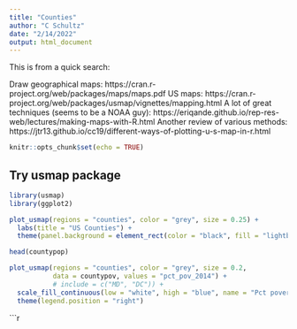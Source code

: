 ```yaml
---
title: "Counties"
author: "C Schultz"
date: "2/14/2022"
output: html_document
---
```


This is from a quick search:

Draw geographical maps: https://cran.r-project.org/web/packages/maps/maps.pdf
US maps: https://cran.r-project.org/web/packages/usmap/vignettes/mapping.html
A lot of great techniques (seems to be a NOAA guy): https://eriqande.github.io/rep-res-web/lectures/making-maps-with-R.html
Another review of various methods: https://jtr13.github.io/cc19/different-ways-of-plotting-u-s-map-in-r.html

```r
knitr::opts_chunk$set(echo = TRUE)
```
## Try usmap package

```r
library(usmap)
library(ggplot2)

plot_usmap(regions = "counties", color = "grey", size = 0.25) +
  labs(title = "US Counties") +
  theme(panel.background = element_rect(color = "black", fill = "lightblue")) 

head(countypop)

```
```r
plot_usmap(regions = "counties", color = "grey", size = 0.2, 
           data = countypov, values = "pct_pov_2014") +
           # include = c("MD", "DC")) +
  scale_fill_continuous(low = "white", high = "blue", name = "Pct poverty, 2014 estimates") +
  theme(legend.position = "right")


```




```r
